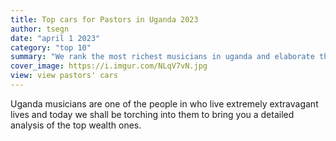 ```yaml
---
title: Top cars for Pastors in Uganda 2023
author: tsegn
date: "april 1 2023"
category: "top 10"
summary: "We rank the most richest musicians in uganda and elaborate their wealth in greater length"
cover_image: https://i.imgur.com/NLqV7vN.jpg
view: view pastors' cars
---
```


Uganda musicians are one of the people in who live extremely extravagant lives and today we shall be torching into them to bring you a detailed analysis of the top wealth ones.
